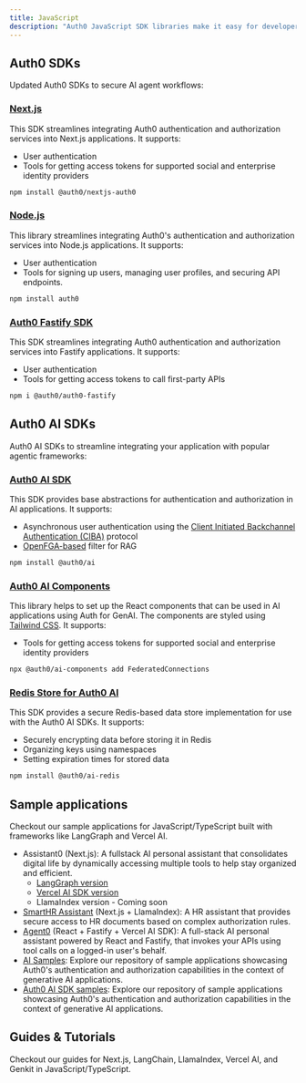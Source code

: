 ```yaml
---
title: JavaScript
description: "Auth0 JavaScript SDK libraries make it easy for developers to integrate with and secure any AI agent workflow."
---
```


## Auth0 SDKs

Updated Auth0 SDKs to secure AI agent workflows:

### [Next.js](https://github.com/auth0/nextjs-auth0)

This SDK streamlines integrating Auth0 authentication and authorization services into Next.js applications. It supports:

- User authentication
- Tools for getting access tokens for supported social and enterprise identity providers

```bash
npm install @auth0/nextjs-auth0
```

### [Node.js](https://github.com/auth0/node-auth0)

This library streamlines integrating Auth0's authentication and authorization services into Node.js applications. It supports:

- User authentication
- Tools for signing up users, managing user profiles, and securing API endpoints.

```bash
npm install auth0
```

### [Auth0 Fastify SDK](https://www.npmjs.com/package/@auth0/auth0-fastify)

This SDK streamlines integrating Auth0 authentication and authorization services into Fastify applications. It supports:

- User authentication
- Tools for getting access tokens to call first-party APIs

```bash
npm i @auth0/auth0-fastify
```

## Auth0 AI SDKs

Auth0 AI SDKs to streamline integrating your application with popular agentic frameworks:

### [Auth0 AI SDK](https://github.com/auth0-lab/auth0-ai-js)

This SDK provides base abstractions for authentication and authorization in AI applications. It supports:

- Asynchronous user authentication using the [Client Initiated Backchannel Authentication (CIBA)](https://openid.net/specs/openid-client-initiated-backchannel-authentication-core-1_0.html) protocol
- [OpenFGA-based](https://openfga.dev/) filter for RAG

```bash
npm install @auth0/ai
```

### [Auth0 AI Components](https://github.com/auth0-lab/auth0-ai-js/tree/main/packages/ai-components)

This library helps to set up the React components that can be used in AI applications using Auth for GenAI. The components are styled using [Tailwind CSS](https://tailwindcss.com/). It supports:

- Tools for getting access tokens for supported social and enterprise identity providers

```bash
npx @auth0/ai-components add FederatedConnections
```

### [Redis Store for Auth0 AI](https://github.com/auth0-lab/auth0-ai-js/tree/main/packages/ai-redis)

This SDK provides a secure Redis-based data store implementation for use with the Auth0 AI SDKs. It supports:

- Securely encrypting data before storing it in Redis
- Organizing keys using namespaces
- Setting expiration times for stored data

```bash
npm install @auth0/ai-redis
```

## Sample applications

Checkout our sample applications for JavaScript/TypeScript built with frameworks like LangGraph and Vercel AI.

- Assistant0 (Next.js): A fullstack AI personal assistant that consolidates digital life by dynamically accessing multiple tools to help stay organized and efficient.
  - [LangGraph version](https://github.com/auth0-samples/auth0-assistant0)
  - [Vercel AI SDK version](https://github.com/auth0-samples/auth0-assistant0/tree/vercel-ai)
  - LlamaIndex version - Coming soon
- [SmartHR Assistant](https://github.com/auth0-samples/auth0-ai-smart-hr-assistant) (Next.js + LlamaIndex): A HR assistant that provides secure access to HR documents based on complex authorization rules.
- [Agent0](https://github.com/auth0-samples/agent0) (React + Fastify + Vercel AI SDK): A full-stack AI personal assistant powered by React and Fastify, that invokes your APIs using tool calls on a logged-in user's behalf.
- [AI Samples](https://github.com/auth0-samples/auth0-ai-samples): Explore our repository of sample applications showcasing Auth0's authentication and authorization capabilities in the context of generative AI applications.
- [Auth0 AI SDK samples](https://github.com/auth0-lab/auth0-ai-js/tree/main/examples): Explore our repository of sample applications showcasing Auth0's authentication and authorization capabilities in the context of generative AI applications.

## Guides & Tutorials

Checkout our guides for Next.js, LangChain, LlamaIndex, Vercel AI, and Genkit in JavaScript/TypeScript.

<Columns cols={2}>

<Card title="Check Google Calendar Availability" href="/how-tos/check-google-calendar-availability" icon="google" iconType="solid" horizontal />
<Card title="List GitHub Repositories" href="/how-tos/list-github-repositories" icon="github" iconType="solid" horizontal />
<Card title="List Slack Channels" href="/how-tos/list-slack-channels" icon="slack" iconType="solid" horizontal />
<Card title="Get Salesforce Opportunities" href="/how-tos/get-salesforce-opportunities" icon="salesforce" iconType="solid" horizontal />
</Columns>
